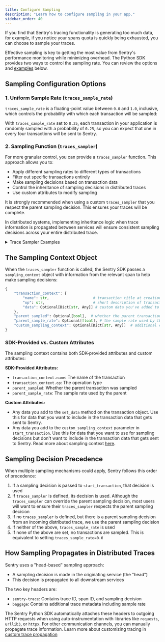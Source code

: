 ```yaml
---
title: Configure Sampling
description: "Learn how to configure sampling in your app."
sidebar_order: 40
---
```


If you find that Sentry's tracing functionality is generating too much data, for example, if you notice your spans quota is quickly being exhausted, you can choose to sample your traces.

Effective sampling is key to getting the most value from Sentry's performance monitoring while minimizing overhead. The Python SDK provides two ways to control the sampling rate. You can review the options and [examples](#trace-sampler-examples) below.

## Sampling Configuration Options

### 1. Uniform Sample Rate (`traces_sample_rate`)

`traces_sample_rate` is a floating-point value between `0.0` and `1.0`, inclusive, which controls the probability with which each transaction will be sampled:

<PlatformContent includePath="/performance/traces-sample-rate" />

With `traces_sample_rate` set to `0.25`, each transaction in your application is randomly sampled with a probability of `0.25`, so you can expect that one in every four transactions will be sent to Sentry.

### 2. Sampling Function (`traces_sampler`)

For more granular control, you can provide a `traces_sampler` function. This approach allows you to:

- Apply different sampling rates to different types of transactions
- Filter out specific transactions entirely
- Make sampling decisions based on transaction data
- Control the inheritance of sampling decisions in distributed traces
- Use custom attributes to modify sampling

<Alert>

It is strongly recommended when using a custom `traces_sampler` that you respect the parent sampling decision. This ensures your traces will be complete.

</Alert>

In distributed systems, implementing inheritance logic when trace information is propagated between services will ensure consistent sampling decisions across your entire distributed trace.

<PlatformContent includePath="/performance/traces-sampler-as-sampler" />

<details>
<summary className="text-xl font-semibold">Trace Sampler Examples</summary>

#### Trace Sampler Examples

1. Prioritizing Critical User Flows

```python
import sentry_sdk
from sentry_sdk.types import SamplingContext

def traces_sampler(sampling_context: SamplingContext) -> float:
    # Use the parent sampling decision if we have an incoming trace.
    # Note: we strongly recommend respecting the parent sampling decision,
    # as this ensures your traces will be complete!
    parent_sampling_decision = sampling_context.get("parent_sampled")
    if parent_sampling_decision is not None:
        return float(parent_sampling_decision)

    ctx = sampling_context.get("transaction_context", {})
    name = ctx.get("name")

    # Sample all checkout transactions
    if name and ('/checkout' in name or
                ctx.get("op") == 'checkout'):
        return 1.0

    # Sample 50% of login transactions
    if name and ('/login' in name or
                ctx.get("op") == 'login'):
        return 0.5

    # Sample 10% of everything else
    return 0.1

sentry_sdk.init(
    dsn="your-dsn",
    traces_sampler=traces_sampler,
)
```

2. Handling Different Environments and Error Rates

```python
import sentry_sdk
from sentry_sdk.types import SamplingContext

def traces_sampler(sampling_context: SamplingContext) -> float:
    # Use the parent sampling decision if we have an incoming trace.
    # Note: we strongly recommend respecting the parent sampling decision,
    # as this ensures your traces will be complete!
    parent_sampling_decision = sampling_context.get("parent_sampled")
    if parent_sampling_decision is not None:
        return float(parent_sampling_decision)

    ctx = sampling_context.get("transaction_context", {})
    environment = os.environ.get("ENVIRONMENT", "development")

    # Sample all transactions in development
    if environment == "development":
        return 1.0

    # Sample more transactions if there are recent errors
    # Note: hasRecentErrors is a custom attribute that needs to be set
    if ctx.get("data", {}).get("hasRecentErrors"):
        return 0.8

    # Sample based on environment
    if environment == "production":
        return 0.05  # 5% in production
    elif environment == "staging":
        return 0.2   # 20% in staging

    # Default sampling rate
    return 0.1

# Initialize the SDK with the sampling function
sentry_sdk.init(
    dsn="your-dsn",
    traces_sampler=traces_sampler,
)

# You can use the sampling function by setting custom attributes:
# Option 1: When creating the transaction
with sentry_sdk.start_transaction(name="GET /api/users", op="http.request") as transaction:
    # Set custom attribute
    transaction.set_data("hasRecentErrors", True)
    # Your code here

# Option 2: During the transaction's lifecycle
with sentry_sdk.start_transaction(name="GET /api/users", op="http.request") as transaction:
    # Your code here
    transaction.set_data("hasRecentErrors", True)  # Set custom attribute
```

3. Controlling Sampling Based on User and Transaction Properties

```python
import sentry_sdk
from sentry_sdk.types import SamplingContext

def traces_sampler(sampling_context: SamplingContext) -> float:
    # Use the parent sampling decision if we have an incoming trace.
    # Note: we strongly recommend respecting the parent sampling decision,
    # as this ensures your traces will be complete!
    parent_sampling_decision = sampling_context.get("parent_sampled")
    if parent_sampling_decision is not None:
        return float(parent_sampling_decision)

    ctx = sampling_context.get("transaction_context", {})
    data = ctx.get("data", {})

    # Always sample for premium users
    # Note: user.tier is a custom attribute that needs to be set
    if data.get("user", {}).get("tier") == "premium":
        return 1.0

    # Sample more transactions for users experiencing errors
    # Note: hasRecentErrors is a custom attribute
    if data.get("hasRecentErrors"):
        return 0.8

    # Sample less for high-volume, low-value paths
    # Note: name is an SDK-provided attribute
    if (ctx.get("name") or "").startswith("/api/metrics"):
        return 0.01

    # Sample more for slow transactions
    # Note: duration_ms is a custom attribute
    if data.get("duration_ms", 0) > 1000:  # Transactions over 1 second
        return 0.5

    # Default sampling rate
    return 0.2

# Initialize the SDK with the sampling function
sentry_sdk.init(
    dsn="your-dsn",
    traces_sampler=traces_sampler,
)

# To set custom attributes for this example:
with sentry_sdk.start_transaction(name="GET /api/users", op="http.request") as transaction:
    # Set custom attributes
    transaction.set_data("user", {"tier": "premium"})  # Custom user data
    transaction.set_data("hasRecentErrors", True)      # Custom error flag
    transaction.set_data("duration_ms", 1500)          # Custom timing data
    # Your code here

```

4. Complex Business Logic Sampling

```python
import sentry_sdk
from sentry_sdk.types import SamplingContext

def traces_sampler(sampling_context: SamplingContext) -> float:
    # Use the parent sampling decision if we have an incoming trace.
    # Note: we strongly recommend respecting the parent sampling decision,
    # as this ensures your traces will be complete!
    parent_sampling_decision = sampling_context.get("parent_sampled")
    if parent_sampling_decision is not None:
        return float(parent_sampling_decision)

    ctx = sampling_context.get("transaction_context", {})
    data = ctx.get("data", {})

    # Always sample critical business operations
    # Note: op is an SDK-provided attribute
    if ctx.get("op") in ["payment.process", "order.create", "user.verify"]:
        return 1.0

    # Sample based on user segment
    # Note: user.segment is a custom attribute
    user_segment = data.get("user", {}).get("segment")
    if user_segment == "enterprise":
        return 0.8
    elif user_segment == "premium":
        return 0.5

    # Sample based on transaction value
    # Note: transaction.value is a custom attribute
    transaction_value = data.get("transaction", {}).get("value", 0)
    if transaction_value > 1000:  # High-value transactions
        return 0.7

    # Sample based on error rate in the service
    # Note: service.error_rate is a custom attribute
    error_rate = data.get("service", {}).get("error_rate", 0)
    if error_rate > 0.05:  # Error rate above 5%
        return 0.9

    # Default sampling rate
    return 0.1

# Initialize the SDK with the sampling function
sentry_sdk.init(
    dsn="your-dsn",
    traces_sampler=traces_sampler,
)

# To set custom attributes for this example:
with sentry_sdk.start_transaction(name="Process Payment", op="payment.process") as transaction:
    # Set custom attributes
    transaction.set_data("user", {"segment": "enterprise"})  # Custom user data
    transaction.set_data("transaction", {"value": 1500})     # Custom transaction data
    transaction.set_data("service", {"error_rate": 0.03})    # Custom service data
    # Your code here

```

5. Performance-Based Sampling

```python
import sentry_sdk
from sentry_sdk.types import SamplingContext

def traces_sampler(sampling_context: SamplingContext) -> float:
    # Use the parent sampling decision if we have an incoming trace.
    # Note: we strongly recommend respecting the parent sampling decision,
    # as this ensures your traces will be complete!
    parent_sampling_decision = sampling_context.get("parent_sampled")
    if parent_sampling_decision is not None:
        return float(parent_sampling_decision)

    ctx = sampling_context.get("transaction_context", {})
    data = ctx.get("data", {})

    # Sample all slow transactions
    # Note: duration_ms is a custom attribute
    if data.get("duration_ms", 0) > 2000:  # Over 2 seconds
        return 1.0

    # Sample more transactions with high memory usage
    # Note: memory_usage_mb is a custom attribute
    if data.get("memory_usage_mb", 0) > 500:  # Over 500MB
        return 0.8

    # Sample more transactions with high CPU usage
    # Note: cpu_percent is a custom attribute
    if data.get("cpu_percent", 0) > 80:  # Over 80% CPU
        return 0.8

    # Sample more transactions with high database load
    # Note: db_connections is a custom attribute
    if data.get("db_connections", 0) > 100:  # Over 100 connections
        return 0.7

    # Default sampling rate
    return 0.1

# Initialize the SDK with the sampling function
sentry_sdk.init(
    dsn="your-dsn",
    traces_sampler=traces_sampler,
)

# To set custom attributes for this example:
with sentry_sdk.start_transaction(name="Process Data", op="data.process") as transaction:
    # Set custom attributes
    transaction.set_data("duration_ms", 2500)      # Custom timing data
    transaction.set_data("memory_usage_mb", 600)   # Custom memory data
    transaction.set_data("cpu_percent", 85)        # Custom CPU data
    transaction.set_data("db_connections", 120)    # Custom database data
    # Your code here

```
</details>

## The Sampling Context Object

When the `traces_sampler` function is called, the Sentry SDK passes a `sampling_context` object with information from the relevant span to help make sampling decisions:

```python
{
    "transaction_context": {
        "name": str,                    # transaction title at creation time (SDK-provided)
        "op": str,                      # short description of transaction type (SDK-provided)
        "data": Optional[Dict[str, Any]] # custom data you've added to the transaction
    },
    "parent_sampled": Optional[bool],  # whether the parent transaction was sampled (SDK-provided)
    "parent_sample_rate": Optional[float], # the sample rate used by the parent (SDK-provided)
    "custom_sampling_context": Optional[Dict[str, Any]]  # additional custom data for sampling
}
```

### SDK-Provided vs. Custom Attributes

The sampling context contains both SDK-provided attributes and custom attributes:

**SDK-Provided Attributes:**
- `transaction_context.name`: The name of the transaction
- `transaction_context.op`: The operation type
- `parent_sampled`: Whether the parent transaction was sampled
- `parent_sample_rate`: The sample rate used by the parent

**Custom Attributes:**
- Any data you add to the `set_data` method on the transaction object. Use this for data that you want to include in the transaction data that gets sent to Sentry.
- Any data you add to the `custom_sampling_context` parameter in `start_transaction`. Use this for data that you want to use for sampling decisions but don't want to include in the transaction data that gets sent to Sentry. Read more about sampling context [here](/platforms/python/configuration/sampling/#sampling-context).

## Sampling Decision Precedence

When multiple sampling mechanisms could apply, Sentry follows this order of precedence:

1. If a sampling decision is passed to `start_transaction`, that decision is used
2. If `traces_sampler` is defined, its decision is used. Although the `traces_sampler` can override the parent sampling decision, most users will want to ensure their `traces_sampler` respects the parent sampling decision
3. If no `traces_sampler` is defined, but there is a parent sampling decision from an incoming distributed trace, we use the parent sampling decision
4. If neither of the above, `traces_sample_rate` is used
5. If none of the above are set, no transactions are sampled. This is equivalent to setting `traces_sample_rate=0.0`

## How Sampling Propagates in Distributed Traces

Sentry uses a "head-based" sampling approach:

- A sampling decision is made in the originating service (the "head")
- This decision is propagated to all downstream services

The two key headers are:
- `sentry-trace`: Contains trace ID, span ID, and sampling decision
- `baggage`: Contains additional trace metadata including sample rate

The Sentry Python SDK automatically attaches these headers to outgoing HTTP requests when using auto-instrumentation with libraries like `requests`, `urllib3`, or `httpx`. For other communication channels, you can manually propagate trace information. Learn more about customizing tracing in [custom trace propagation](/platforms/python/tracing/distributed-tracing/custom-trace-propagation/)
